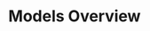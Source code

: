 ---
title: 'Models Overview'
description: 'What are diffusion models and how do they work?'
icon: 'code'
---